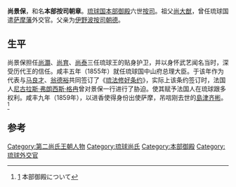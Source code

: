 {{citation style|time=2016-02-16T02:30:47+00:00}}
'''尚景保'''，和名'''本部按司朝章'''。[[琉球国|琉球国]][[本部御殿|本部御殿]]六世[[按司|按司]]。祖父[[尚大猷|尚大猷]]，曾任琉球国遣[[萨摩藩|萨摩藩]]外交官。父亲为[[伊野波朝德|伊野波按司朝德]]。

==生平==
尚景保担任[[尚灝|尚灝]]、[[尚育|尚育]]、[[尚泰|尚泰]]三任琉球王的贴身护卫，并以身怀武艺闻名当时，深受历代王的信任。咸丰五年（1855年）就任琉球国中山府总理大臣。于该年作为代表与[[马良才|马良才]]、[[翁德裕|翁德裕]]共同签订了《[[琉法修好条约|琉法修好条约]]》，实际上该条约签订时，法国人[[尼古拉斯·弗朗西斯·格冉|尼古拉斯·弗朗西斯·格冉]]曾对景保一行进行了胁迫。使其赋予法国人在琉球跟多权利。咸丰九年（1859年），以进香使得身份出使萨摩，吊唁刚去世的[[島津齐彬|島津齐彬]]。<ref>[http://www.motobu-ryu.org/%E6%9C%AC%E9%83%A8%E5%BE%A1%E6%AE%BF%E3%81%AB%E3%81%A4%E3%81%84%E3%81%A6/] {{Wayback|url=http://www.motobu-ryu.org/%E6%9C%AC%E9%83%A8%E5%BE%A1%E6%AE%BF%E3%81%AB%E3%81%A4%E3%81%84%E3%81%A6/ |date=20160216043805 }}本部御殿について</ref>
== 参考 ==
{{references}}

[[Category:第二尚氏王朝人物|Category:第二尚氏王朝人物]]
[[Category:琉球尚氏|Category:琉球尚氏]]
[[Category:本部御殿|Category:本部御殿]]
[[Category:琉球外交官|Category:琉球外交官]]